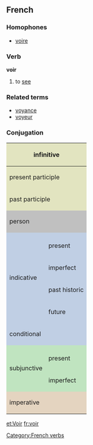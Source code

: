 ==French==
===Homophones===
*[[voire]]
===Verb===
'''voir'''

# to [[see]]

===Related terms===
*[[voyance]]
*[[voyeur]]

===Conjugation===

<center>
{| style="background:#F0F0F0"
|-
! colspan="3" style="background:#e2e4c0" | infinitive
| colspan="5" | voir

|-
! colspan="3" style="background:#e2e4c0" | present participle
| colspan="5" | [[voyant]]

|-
! colspan="3" style="background:#e2e4c0" | past participle
| colspan="5" | [[vu]]

|-
! colspan="2" rowspan="2" style="background:#C0C0C0" | person
! colspan="3" style="background:#C0C0C0" | singular
! colspan="3" style="background:#C0C0C0" | plural

|-
! style="background:#C0C0C0;width:12.5%" | first
! style="background:#C0C0C0;width:12.5%" | second
! style="background:#C0C0C0;width:12.5%" | third
! style="background:#C0C0C0;width:12.5%" | first
! style="background:#C0C0C0;width:12.5%" | second
! style="background:#C0C0C0;width:12.5%" | third

|-
! style="background:#c0cfe4" rowspan="5" | indicative
! style="background:#c0cfe4" | 
! style="background:#c0cfe4" | je
! style="background:#c0cfe4" | tu
! style="background:#c0cfe4" | il
! style="background:#c0cfe4" | nous
! style="background:#c0cfe4" | vous
! style="background:#c0cfe4" | ils

|-
! style="height:3em;background:#c0cfe4" | present
| vois
| vois
| voit
| voyons
| voyez
| voient

|-
! style="height:3em;background:#c0cfe4" | imperfect
| voyais
| voyais
| voyait
| voyions
| voyiez
| voyaient

|-
! style="height:3em;background:#c0cfe4" | past historic
| vis
| vis
| vit
| vîmes
| vîtes
| virent

|-
! style="height:3em;background:#c0cfe4" | future
| verrai
| verras
| verra
| verrons
| verrez
| verront

|-
! style="height:3em;background:#c0cfe4" colspan="2" | conditional
| verrais
| verrais
| verrait
| verrions
| verriez
| verraient

|-
! style="background:#c0e4c0" rowspan="3" | subjunctive
! style="background:#c0e4c0" | 
! style="background:#c0e4c0" | que je
! style="background:#c0e4c0" | que tu
! style="background:#c0e4c0" | qu'il
! style="background:#c0e4c0" | que nous
! style="background:#c0e4c0" | que vous
! style="background:#c0e4c0" | qu'ils

|-
! style="height:3em;background:#c0e4c0" | present
| voie
| voies
| voie
| voyions
| voyiez
| voient

|-
! style="height:3em;background:#c0e4c0" rowspan="1" | imperfect
| visse
| visses
| vît
| vissions
| vissiez
| vissent

|-
! colspan="2" rowspan="2" style="height:3em;background:#e4d4c0" | imperative
! style="background:#e4d4c0" | -
! style="background:#e4d4c0" | tu
! style="background:#e4d4c0" | -
! style="background:#e4d4c0" | nous
! style="background:#e4d4c0" | vous
! style="background:#e4d4c0" | -

|-
|
| vois
| 
| voyons
| voyez
| 

|}
</center>

[[Category:French verbs]]

[[et:Voir]]
[[fr:voir]]